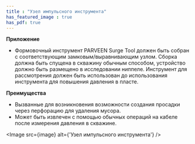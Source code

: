 ```yaml
---
title : "Узел импульсного инструмента"
has_featured_image : true
has_pdf: true
---
```


**Приложение**

* Формовочный инструмент PARVEEN Surge Tool должен быть собран с соответствующим замковым/выравнивающим узлом. Сборка должна быть спущена в скважину обычным способом, устройство должно быть размещено в исследовании ниппеле. Инструмент для рассмотрения должен быть использован до использования инструмента для повышения давления в пласте.

**Преимущества**

* Вызванные для возникновения возможности создания просадки через перфорацию для удаления мусора.
* Может быть извлечен с помощью обычных операций на кабеле после измерения давления в скважине.


<Image src={image} alt={'Узел импульсного инструмента'} />